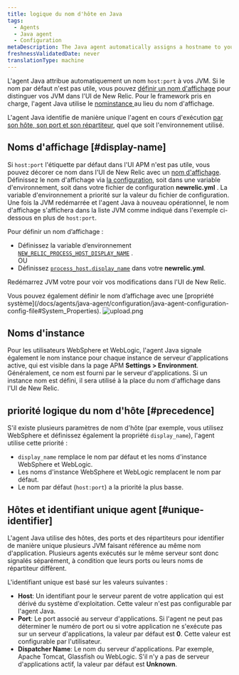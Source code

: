 ```yaml
---
title: logique du nom d'hôte en Java
tags:
  - Agents
  - Java agent
  - Configuration
metaDescription: The Java agent automatically assigns a hostname to your app. You can decorate this hostname with a display name in the New Relic UI.
freshnessValidatedDate: never
translationType: machine
---
```


L&apos;agent Java attribue automatiquement un nom `host:port` à vos JVM. Si le nom par défaut n&apos;est pas utile, vous pouvez [définir un nom d&apos;affichage](#display-name) pour distinguer vos JVM dans l&apos;UI de New Relic. Pour le framework pris en charge, l&apos;agent Java utilise le [nominstance ](#instance-names)au lieu du nom d&apos;affichage.

L&apos;agent Java identifie de manière unique l&apos;agent en cours d&apos;exécution [par son hôte, son port et son répartiteur](#unique-identifier), quel que soit l&apos;environnement utilisé.

## Noms d&apos;affichage [#display-name]

Si `host:port` l&apos;étiquette par défaut dans l&apos;UI APM n&apos;est pas utile, vous pouvez décorer ce nom dans l&apos;UI de New Relic avec un [nom d&apos;affichage](/docs/apm/new-relic-apm/maintenance/add-rename-remove-hosts#display_name). Définissez le nom d&apos;affichage via [la configuration](/docs/agents/java-agent/configuration/java-agent-configuration-config-file), soit dans une variable d&apos;environnement, soit dans votre fichier de configuration <DNT>**newrelic.yml**</DNT> . La variable d&apos;environnement a priorité sur la valeur du fichier de configuration. Une fois la JVM redémarrée et l&apos;agent Java à nouveau opérationnel, le nom d&apos;affichage s&apos;affichera dans la liste JVM comme indiqué dans l&apos;exemple ci-dessous en plus de `host:port`.

Pour définir un nom d’affichage :

* Définissez la variable d’environnement [`NEW_RELIC_PROCESS_HOST_DISPLAY_NAME`](/docs/agents/java-agent/configuration/java-agent-configuration-config-file#NEW_RELIC_PROCESS_HOST_DISPLAY_NAME) .\
  OU
* Définissez [`process_host.display_name`](/docs/agents/java-agent/configuration/java-agent-configuration-config-file#display_name) dans votre <DNT>**newrelic.yml**</DNT>.

Redémarrez JVM votre pour voir vos modifications dans l&apos;UI de New Relic.

<Callout variant="tip">
  Vous pouvez également définir le nom d’affichage avec une [propriété système](/docs/agents/java-agent/configuration/java-agent-configuration-config-file#System_Properties).
</Callout>

<img title="display_name example" alt="upload.png" src="/images/apm_screenshot-crop_java-edit-host-name.webp" />

## Noms d&apos;instance

Pour les utilisateurs WebSphere et WebLogic, l&apos;agent Java signale également le nom instance pour chaque instance de serveur d&apos;applications active, qui est visible dans la page APM <DNT>**Settings &gt; Environment**</DNT>. Généralement, ce nom est fourni par le serveur d&apos;applications. Si un instance nom est défini, il sera utilisé à la place du nom d&apos;affichage dans l&apos;UI de New Relic.

## priorité logique du nom d&apos;hôte [#precedence]

S&apos;il existe plusieurs paramètres de nom d&apos;hôte (par exemple, vous utilisez WebSphere et définissez également la propriété `display_name`), l&apos;agent utilise cette priorité :

* `display_name` remplace le nom par défaut et les noms d&apos;instance WebSphere et WebLogic.
* Les noms d&apos;instance WebSphere et WebLogic remplacent le nom par défaut.
* Le nom par défaut (`host:port`) a la priorité la plus basse.

## Hôtes et identifiant unique agent [#unique-identifier]

L&apos;agent Java utilise des hôtes, des ports et des répartiteurs pour identifier de manière unique plusieurs JVM faisant référence au même nom d&apos;application. Plusieurs agents exécutés sur le même serveur sont donc signalés séparément, à condition que leurs ports ou leurs noms de répartiteur diffèrent.

L&apos;identifiant unique est basé sur les valeurs suivantes :

* <DNT>**Host**</DNT>: Un identifiant pour le serveur parent de votre application qui est dérivé du système d&apos;exploitation. Cette valeur n&apos;est pas configurable par l&apos;agent Java.
* <DNT>**Port**</DNT>: Le port associé au serveur d&apos;applications. Si l&apos;agent ne peut pas déterminer le numéro de port ou si votre application ne s&apos;exécute pas sur un serveur d&apos;applications, la valeur par défaut est <DNT>**0**</DNT>. Cette valeur est configurable par l&apos;utilisateur.
* <DNT>**Dispatcher Name**</DNT>: Le nom du serveur d&apos;applications. Par exemple, Apache Tomcat, Glassfish ou WebLogic. S&apos;il n&apos;y a pas de serveur d&apos;applications actif, la valeur par défaut est <DNT>**Unknown**</DNT>.